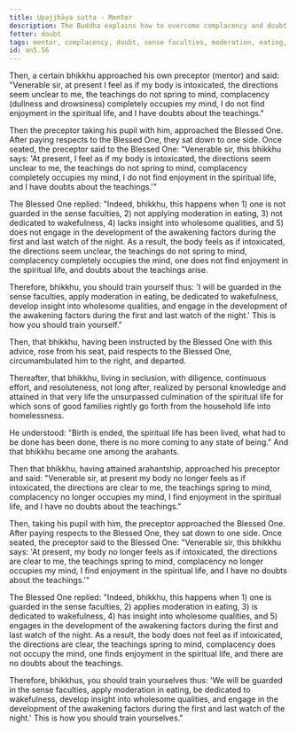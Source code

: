 ```yaml
---
title: Upajjhāya sutta - Mentor
description: The Buddha explains how to overcome complacency and doubt by guarding the sense faculties, applying moderation in eating, being dedicated to wakefulness, developing insight into wholesome qualities, and engaging in the development of the awakening factors during the first and last watch of the night.
fetter: doubt
tags: mentor, complacency, doubt, sense faculties, moderation, eating, wakefulness, insight, wholesome qualities, awakening factors, an, an5
id: an5.56
---
```


Then, a certain bhikkhu approached his own preceptor (mentor) and said: "Venerable sir, at present I feel as if my body is intoxicated, the directions seem unclear to me, the teachings do not spring to mind, complacency (dullness and drowsiness) completely occupies my mind, I do not find enjoyment in the spiritual life, and I have doubts about the teachings."

Then the preceptor taking his pupil with him, approached the Blessed One. After paying respects to the Blessed One, they sat down to one side. Once seated, the preceptor said to the Blessed One: "Venerable sir, this bhikkhu says: 'At present, I feel as if my body is intoxicated, the directions seem unclear to me, the teachings do not spring to mind, complacency completely occupies my mind, I do not find enjoyment in the spiritual life, and I have doubts about the teachings.'"

The Blessed One replied: "Indeed, bhikkhu, this happens when 1) one is not guarded in the sense faculties, 2) not applying moderation in eating, 3) not dedicated to wakefulness, 4) lacks insight into wholesome qualities, and 5) does not engage in the development of the awakening factors during the first and last watch of the night. As a result, the body feels as if intoxicated, the directions seem unclear, the teachings do not spring to mind, complacency completely occupies the mind, one does not find enjoyment in the spiritual life, and doubts about the teachings arise.

Therefore, bhikkhu, you should train yourself thus: 'I will be guarded in the sense faculties, apply moderation in eating, be dedicated to wakefulness, develop insight into wholesome qualities, and engage in the development of the awakening factors during the first and last watch of the night.' This is how you should train yourself."

Then, that bhikkhu, having been instructed by the Blessed One with this advice, rose from his seat, paid respects to the Blessed One, circumambulated him to the right, and departed.

Thereafter, that bhikkhu, living in seclusion, with diligence, continuous effort, and resoluteness, not long after, realized by personal knowledge and attained in that very life the unsurpassed culmination of the spiritual life for which sons of good families rightly go forth from the household life into homelessness.

He understood: "Birth is ended, the spiritual life has been lived, what had to be done has been done, there is no more coming to any state of being." And that bhikkhu became one among the arahants.

Then that bhikkhu, having attained arahantship, approached his preceptor and said: "Venerable sir, at present my body no longer feels as if intoxicated, the directions are clear to me, the teachings spring to mind, complacency no longer occupies my mind, I find enjoyment in the spiritual life, and I have no doubts about the teachings."

Then, taking his pupil with him, the preceptor approached the Blessed One. After paying respects to the Blessed One, they sat down to one side. Once seated, the preceptor said to the Blessed One: "Venerable sir, this bhikkhu says: 'At present, my body no longer feels as if intoxicated, the directions are clear to me, the teachings spring to mind, complacency no longer occupies my mind, I find enjoyment in the spiritual life, and I have no doubts about the teachings.'"

The Blessed One replied: "Indeed, bhikkhu, this happens when 1) one is guarded in the sense faculties, 2) applies moderation in eating, 3) is dedicated to wakefulness, 4) has insight into wholesome qualities, and 5) engages in the development of the awakening factors during the first and last watch of the night. As a result, the body does not feel as if intoxicated, the directions are clear, the teachings spring to mind, complacency does not occupy the mind, one finds enjoyment in the spiritual life, and there are no doubts about the teachings.

Therefore, bhikkhus, you should train yourselves thus: 'We will be guarded in the sense faculties, apply moderation in eating, be dedicated to wakefulness, develop insight into wholesome qualities, and engage in the development of the awakening factors during the first and last watch of the night.' This is how you should train yourselves."